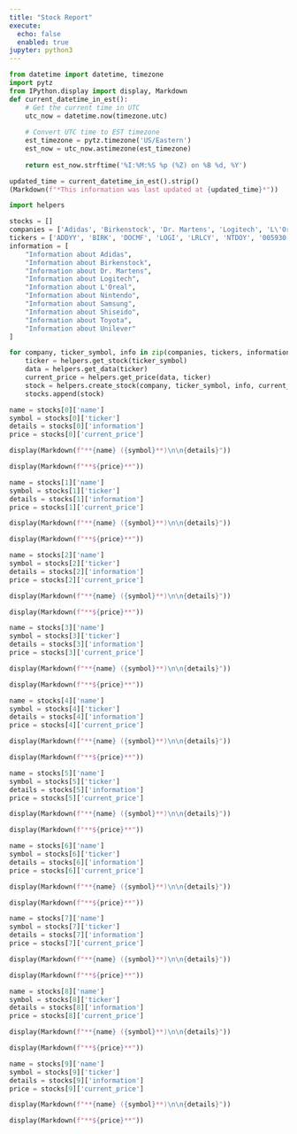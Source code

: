 ```yaml
---
title: "Stock Report"
execute:
  echo: false
  enabled: true
jupyter: python3
---
```

```python
from datetime import datetime, timezone
import pytz
from IPython.display import display, Markdown
def current_datetime_in_est():
    # Get the current time in UTC
    utc_now = datetime.now(timezone.utc)
    
    # Convert UTC time to EST timezone
    est_timezone = pytz.timezone('US/Eastern')
    est_now = utc_now.astimezone(est_timezone)
    
    return est_now.strftime('%I:%M:%S %p (%Z) on %B %d, %Y')
```
```python
updated_time = current_datetime_in_est().strip()
(Markdown(f"*This information was last updated at {updated_time}*"))
```
```python
import helpers

stocks = []
companies = ['Adidas', 'Birkenstock', 'Dr. Martens', 'Logitech', 'L\'Oreal','Nintendo', 'Samsung', 'Shiseido', 'Toyota', 'Unilever']
tickers = ['ADDYY', 'BIRK', 'DOCMF', 'LOGI', 'LRLCY', 'NTDOY', '005930.KS', 'SSDOY', 'TM', 'UL']
information = [
    "Information about Adidas",
    "Information about Birkenstock",
    "Information about Dr. Martens",
    "Information about Logitech",
    "Information about L'Oreal",
    "Information about Nintendo",
    "Information about Samsung",
    "Information about Shiseido",
    "Information about Toyota",
    "Information about Unilever"
]

for company, ticker_symbol, info in zip(companies, tickers, information):
    ticker = helpers.get_stock(ticker_symbol)
    data = helpers.get_data(ticker)
    current_price = helpers.get_price(data, ticker)
    stock = helpers.create_stock(company, ticker_symbol, info, current_price)
    stocks.append(stock)
```
::: {.grid}
```python
name = stocks[0]['name']
symbol = stocks[0]['ticker']
details = stocks[0]['information']
price = stocks[0]['current_price']
```

::: {.g-col-6}
```python
display(Markdown(f"**{name} ({symbol}**)\n\n{details}"))
```
:::

::: {.g-col-6}
```python
display(Markdown(f"**${price}**"))
```
:::

```python
name = stocks[1]['name']
symbol = stocks[1]['ticker']
details = stocks[1]['information']
price = stocks[1]['current_price']
```

::: {.g-col-6}
```python
display(Markdown(f"**{name} ({symbol}**)\n\n{details}"))
```
:::

::: {.g-col-6}
```python
display(Markdown(f"**${price}**"))
```
:::

```python
name = stocks[2]['name']
symbol = stocks[2]['ticker']
details = stocks[2]['information']
price = stocks[2]['current_price']
```

::: {.g-col-6}
```python
display(Markdown(f"**{name} ({symbol}**)\n\n{details}"))
```
:::

::: {.g-col-6}
```python
display(Markdown(f"**${price}**"))
```
:::

```python
name = stocks[3]['name']
symbol = stocks[3]['ticker']
details = stocks[3]['information']
price = stocks[3]['current_price']
```

::: {.g-col-6}
```python
display(Markdown(f"**{name} ({symbol}**)\n\n{details}"))
```
:::

::: {.g-col-6}
```python
display(Markdown(f"**${price}**"))
```
:::

```python
name = stocks[4]['name']
symbol = stocks[4]['ticker']
details = stocks[4]['information']
price = stocks[4]['current_price']
```

::: {.g-col-6}
```python
display(Markdown(f"**{name} ({symbol}**)\n\n{details}"))
```
:::

::: {.g-col-6}
```python
display(Markdown(f"**${price}**"))
```
:::

```python
name = stocks[5]['name']
symbol = stocks[5]['ticker']
details = stocks[5]['information']
price = stocks[5]['current_price']
```

::: {.g-col-6}
```python
display(Markdown(f"**{name} ({symbol}**)\n\n{details}"))
```
:::

::: {.g-col-6}
```python
display(Markdown(f"**${price}**"))
```
:::

```python
name = stocks[6]['name']
symbol = stocks[6]['ticker']
details = stocks[6]['information']
price = stocks[6]['current_price']
```

::: {.g-col-6}
```python
display(Markdown(f"**{name} ({symbol}**)\n\n{details}"))
```
:::

::: {.g-col-6}
```python
display(Markdown(f"**${price}**"))
```
:::

```python
name = stocks[7]['name']
symbol = stocks[7]['ticker']
details = stocks[7]['information']
price = stocks[7]['current_price']
```

::: {.g-col-6}
```python
display(Markdown(f"**{name} ({symbol}**)\n\n{details}"))
```
:::

::: {.g-col-6}
```python
display(Markdown(f"**${price}**"))
```
:::
```python
name = stocks[8]['name']
symbol = stocks[8]['ticker']
details = stocks[8]['information']
price = stocks[8]['current_price']
```

::: {.g-col-6}
```python
display(Markdown(f"**{name} ({symbol}**)\n\n{details}"))
```
:::

::: {.g-col-6}
```python
display(Markdown(f"**${price}**"))
```
:::

```python
name = stocks[9]['name']
symbol = stocks[9]['ticker']
details = stocks[9]['information']
price = stocks[9]['current_price']
```

::: {.g-col-6}
```python
display(Markdown(f"**{name} ({symbol}**)\n\n{details}"))
```
:::

::: {.g-col-6}
```python
display(Markdown(f"**${price}**"))
```
:::
:::